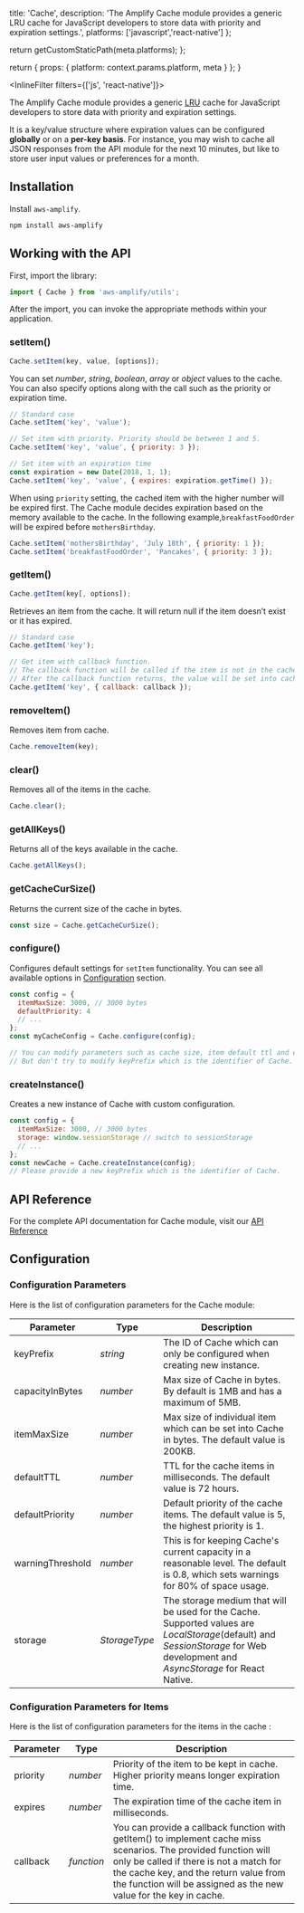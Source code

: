                  
  title: 'Cache',
  description: 'The Amplify Cache module provides a generic LRU cache for JavaScript developers to store data with priority and expiration settings.',
  platforms: ['javascript','react-native']
};

  return getCustomStaticPath(meta.platforms);
};

  return {
    props: {
      platform: context.params.platform,
      meta
    }
  };
}
          


<InlineFilter filters={['js', 'react-native']}>

The Amplify Cache module provides a generic [LRU](https://en.wikipedia.org/wiki/Cache_replacement_policies#Least_Recently_Used_.28LRU.29) cache for JavaScript developers to store data with priority and expiration settings.

It is a key/value structure where expiration values can be configured **globally** or on a **per-key basis**. For instance, you may wish to cache all JSON responses from the API module for the next 10 minutes, but like to store user input values or preferences for a month.

## Installation

Install `aws-amplify`.

```bash
npm install aws-amplify
```

## Working with the API

First, import the library:

```javascript
import { Cache } from 'aws-amplify/utils';
```

After the import, you can invoke the appropriate methods within your application.

### setItem()

```javascript
Cache.setItem(key, value, [options]);
```

You can set _number_, _string_, _boolean_, _array_ or _object_ values to the cache. You can also specify options along with the call such as the priority or expiration time.

```javascript
// Standard case
Cache.setItem('key', 'value');

// Set item with priority. Priority should be between 1 and 5.
Cache.setItem('key', 'value', { priority: 3 });

// Set item with an expiration time
const expiration = new Date(2018, 1, 1);
Cache.setItem('key', 'value', { expires: expiration.getTime() });
```

When using `priority` setting, the cached item with the higher number will be expired first. The Cache module decides expiration based on the memory available to the cache. In the following example,`breakfastFoodOrder` will be expired before `mothersBirthday`.

```javascript
Cache.setItem('mothersBirthday', 'July 18th', { priority: 1 });
Cache.setItem('breakfastFoodOrder', 'Pancakes', { priority: 3 });
```

### getItem()

```javascript
Cache.getItem(key[, options]);
```

Retrieves an item from the cache. It will return null if the item doesn’t exist or it has expired.

```javascript
// Standard case
Cache.getItem('key');

// Get item with callback function.
// The callback function will be called if the item is not in the cache.
// After the callback function returns, the value will be set into cache.
Cache.getItem('key', { callback: callback });
```

### removeItem()

Removes item from cache.

```javascript
Cache.removeItem(key);
```

### clear()

Removes all of the items in the cache.

```javascript
Cache.clear();
```

### getAllKeys()

Returns all of the keys available in the cache.

```javascript
Cache.getAllKeys();
```

### getCacheCurSize()

Returns the current size of the cache in bytes.

```javascript
const size = Cache.getCacheCurSize();
```

### configure()

Configures default settings for `setItem` functionality. You can see all available options in [Configuration](#configuration) section.

```javascript
const config = {
  itemMaxSize: 3000, // 3000 bytes
  defaultPriority: 4
  // ...
};
const myCacheConfig = Cache.configure(config);

// You can modify parameters such as cache size, item default ttl and etc.
// But don't try to modify keyPrefix which is the identifier of Cache.
```

### createInstance()

Creates a new instance of Cache with custom configuration.

```javascript
const config = {
  itemMaxSize: 3000, // 3000 bytes
  storage: window.sessionStorage // switch to sessionStorage
  // ...
};
const newCache = Cache.createInstance(config);
// Please provide a new keyPrefix which is the identifier of Cache.
```

## API Reference

For the complete API documentation for Cache module, visit our [API Reference](https://aws-amplify.github.io/amplify-js/api/classes/cacheobject.html)

## Configuration

### Configuration Parameters

Here is the list of configuration parameters for the Cache module:

| **Parameter** | **Type** | **Description** |
| --- | --- | --- |
| keyPrefix | _string_ | The ID of Cache which can only be configured when creating new instance. |
| capacityInBytes | _number_ | Max size of Cache in bytes. By default is 1MB and has a maximum of 5MB. |
| itemMaxSize | _number_ | Max size of individual item which can be set into Cache in bytes. The default value is 200KB. |
| defaultTTL | _number_ | TTL for the cache items in milliseconds. The default value is 72 hours. |
| defaultPriority | _number_ | Default priority of the cache items. The default value is 5, the highest priority is 1. |
| warningThreshold | _number_ | This is for keeping Cache's current capacity in a reasonable level. The default is 0.8, which sets warnings for 80% of space usage. |
| storage | _StorageType_ | The storage medium that will be used for the Cache. Supported values are _LocalStorage_(default) and _SessionStorage_ for Web development and _AsyncStorage_ for React Native. |

### Configuration Parameters for Items

Here is the list of configuration parameters for the items in the cache :

| **Parameter** | **Type** | **Description** |
| --- | --- | --- |
| priority | _number_ | Priority of the item to be kept in cache. Higher priority means longer expiration time. |
| expires | _number_ | The expiration time of the cache item in milliseconds. |
| callback | _function_ | You can provide a callback function with getItem() to implement cache miss scenarios. The provided function will only be called if there is not a match for the cache key, and the return value from the function will be assigned as the new value for the key in cache. |

</InlineFilter>
